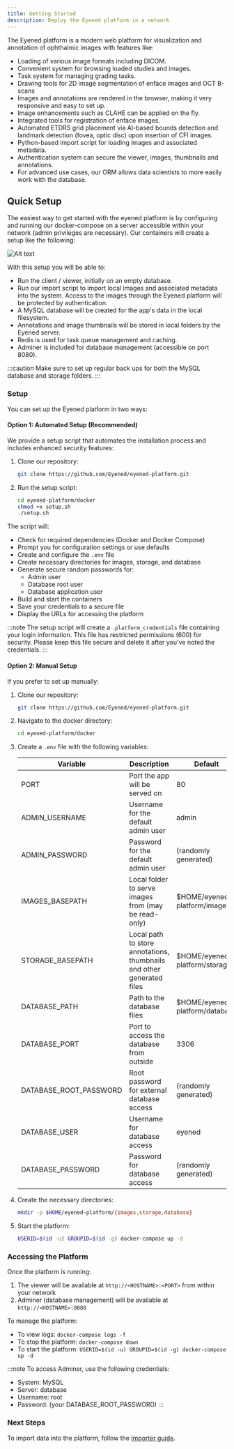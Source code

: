```yaml
---
title: Getting Started
description: Deploy the Eyened platform in a network
---
```


The Eyened platform is a modern web platform for visualization and annotation of ophthalmic images with features like:

- Loading of various image formats including DICOM.
- Convenient system for browsing loaded studies and images.
- Task system for managing grading tasks.
- Drawing tools for 2D image segmentation of enface images and OCT B-scans
- Images and annotations are rendered in the browser, making it very responsive and easy to set up.
- Image enhancements such as CLAHE can be applied on the fly.
- Integrated tools for registration of enface images.
- Automated ETDRS grid placement via AI-based bounds detection and landmark detection (fovea, optic disc) upon insertion of CFI images.
- Python-based import script for loading images and associated metadata.
- Authentication system can secure the viewer, images, thumbnails and annotations.
- For advanced use cases, our ORM allows data scientists to more easily work with the database.

## Quick Setup

The easiest way to get started with the eyened platform is by configuring and running our docker-compose on a server accessible within your network (admin privileges are necessary). Our containers will create a setup like the following:

![Alt text](../../assets/eyened_platform.png)

With this setup you will be able to:

- Run the client / viewer, initially on an empty database.
- Run our import script to import local images and associated metadata into the system. Access to the images through the Eyened platform will be protected by authentication.
- A MySQL database will be created for the app's data in the local filesystem.
- Annotations and image thumbnails will be stored in local folders by the Eyened server.
- Redis is used for task queue management and caching.
- Adminer is included for database management (accessible on port 8080).

:::caution
Make sure to set up regular back ups for both the MySQL database and storage folders.
:::

### Setup

You can set up the Eyened platform in two ways:

#### Option 1: Automated Setup (Recommended)

We provide a setup script that automates the installation process and includes enhanced security features:

1. Clone our repository:

    ```bash
    git clone https://github.com/Eyened/eyened-platform.git 
    ```

2. Run the setup script:

    ```bash
    cd eyened-platform/docker
    chmod +x setup.sh
    ./setup.sh
    ```

The script will:
- Check for required dependencies (Docker and Docker Compose)
- Prompt you for configuration settings or use defaults
- Create and configure the `.env` file
- Create necessary directories for images, storage, and database
- Generate secure random passwords for:
  - Admin user
  - Database root user
  - Database application user
- Build and start the containers
- Save your credentials to a secure file
- Display the URLs for accessing the platform

:::note
The setup script will create a `.platform_credentials` file containing your login information. This file has restricted permissions (600) for security. Please keep this file secure and delete it after you've noted the credentials.
:::

#### Option 2: Manual Setup

If you prefer to set up manually:

1. Clone our repository:

    ```bash
    git clone https://github.com/Eyened/eyened-platform.git
    ```

2. Navigate to the docker directory:

    ```bash
    cd eyened-platform/docker
    ```

3. Create a `.env` file with the following variables:

    | Variable | Description | Default |
    | --- | --- | --- |
    | PORT | Port the app will be served on | 80 |
    | ADMIN_USERNAME | Username for the default admin user | admin |
    | ADMIN_PASSWORD | Password for the default admin user | (randomly generated) |
    | IMAGES_BASEPATH | Local folder to serve images from (may be read-only) | $HOME/eyened-platform/images |
    | STORAGE_BASEPATH | Local path to store annotations, thumbnails and other generated files | $HOME/eyened-platform/storage |
    | DATABASE_PATH | Path to the database files | $HOME/eyened-platform/database |
    | DATABASE_PORT | Port to access the database from outside | 3306 |
    | DATABASE_ROOT_PASSWORD | Root password for external database access | (randomly generated) |
    | DATABASE_USER | Username for database access | eyened |
    | DATABASE_PASSWORD | Password for database access | (randomly generated) |

4. Create the necessary directories:

    ```bash
    mkdir -p $HOME/eyened-platform/{images,storage,database}
    ```

5. Start the platform:

    ```bash
    USERID=$(id -u) GROUPID=$(id -g) docker-compose up -d
    ```

### Accessing the Platform

Once the platform is running:

1. The viewer will be available at `http://<HOSTNAME>:<PORT>` from within your network
2. Adminer (database management) will be available at `http://<HOSTNAME>:8080`

To manage the platform:

- To view logs: `docker-compose logs -f`
- To stop the platform: `docker-compose down`
- To start the platform: `USERID=$(id -u) GROUPID=$(id -g) docker-compose up -d`

:::note
To access Adminer, use the following credentials:
- System: MySQL
- Server: database
- Username: root
- Password: (your DATABASE_ROOT_PASSWORD)
:::

### Next Steps

To import data into the platform, follow the [Importer guide](/eyened-platform/importer).
